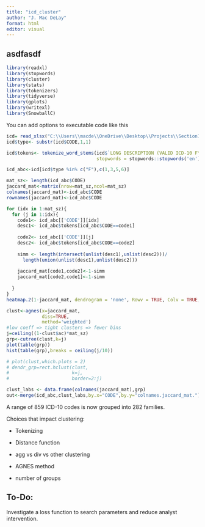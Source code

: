 ---
title: "icd_cluster"
author: "J. Mac DeLay"
format: html
editor: visual
---

## asdfasdf

```{r}
library(readxl)
library(stopwords)
library(cluster)
library(stats)
library(tokenizers)
library(tidyverse)
library(gplots)
library(writexl)
library(SnowballC)
```

You can add options to executable code like this

```{r}
icd= read_xlsx("C:\\Users\\macde\\OneDrive\\Desktop\\Projects\\Section111ValidICD10-Jan2023-DupFixed.xlsx")
icd$type<- substr(icd$CODE,1,1)

icd$tokens<- tokenize_word_stems(icd$`LONG DESCRIPTION (VALID ICD-10 FY2023)`,
                                 stopwords = stopwords::stopwords('en'))

icd_abc<-icd[icd$type %in% c("F"),c(1,3,5,6)]

mat_sz<- length(icd_abc$CODE)
jaccard_mat<-matrix(nrow=mat_sz,ncol=mat_sz)
colnames(jaccard_mat)<-icd_abc$CODE
rownames(jaccard_mat)<-icd_abc$CODE

for (idx in 1:mat_sz){
  for (j in 1:idx){
    code1<- icd_abc[['CODE']][idx]
    desc1<- icd_abc$tokens[icd_abc$CODE==code1]
    
    code2<- icd_abc[['CODE']][j]
    desc2<- icd_abc$tokens[icd_abc$CODE==code2]
    
    simm <- length(intersect(unlist(desc1),unlist(desc2)))/
      length(union(unlist(desc1),unlist(desc2)))
    
    jaccard_mat[code1,code2]<-1-simm
    jaccard_mat[code2,code1]<-1-simm
    
  }
}
heatmap.2(1-jaccard_mat, dendrogram = 'none', Rowv = TRUE, Colv = TRUE, trace = 'none', symm = TRUE)
```

```{r}
clust<-agnes(x=jaccard_mat,
             diss=TRUE,
             method='weighted')
#low coeff => tight clusters => fewer bins
j=ceiling((1-clust$ac)*mat_sz)
grp<-cutree(clust,k=j)
plot(table(grp))
hist(table(grp),breaks = ceiling(j/10))

# plot(clust,which.plots = 2)
# dendr_grp=rect.hclust(clust,
#                       k=j,
#                       border=2:j)
```

```{r}
clust_labs <- data.frame(colnames(jaccard_mat),grp)
out<-merge(icd_abc,clust_labs,by.x="CODE",by.y="colnames.jaccard_mat.")

```

A range of 859 ICD-10 codes is now grouped into 282 families.

Choices that impact clustering:

-   Tokenizing

-   Distance function

-   agg vs div vs other clustering

-   AGNES method

-   number of groups

## To-Do:

Investigate a loss function to search parameters and reduce analyst intervention.
